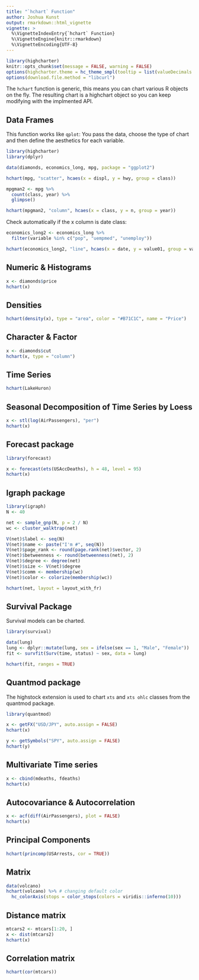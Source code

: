 ```yaml
---
title: "`hchart` Function"
author: Joshua Kunst
output: rmarkdown::html_vignette
vignette: >
  %\VignetteIndexEntry{`hchart` Function}
  %\VignetteEngine{knitr::rmarkdown}
  %\VignetteEncoding{UTF-8}
---
```


<script>
$(document).ready(function(){ 
  el = $(".page-header > h1")
  icon = "magic-o"
  text = el.text()
  text_new = "<span class=\"fa fa-" + icon  + "\"></span> " + text
  el.html(text_new) 
}) ;
</script>

```r
library(highcharter)
knitr::opts_chunk$set(message = FALSE, warning = FALSE)
options(highcharter.theme = hc_theme_smpl(tooltip = list(valueDecimals = 2)))
options(download.file.method = "libcurl")
```

The `hchart` function is generic, this means you can chart various R objects 
on the fly. The resulting chart is a highchart object
so you can keep modifying with the implmented API.

## Data Frames

This function works like `qplot`: You pass the data, choose the type
of chart and then define the aesthetics for each variable.

```r
library(highcharter)
library(dplyr)

data(diamonds, economics_long, mpg, package = "ggplot2")

hchart(mpg, "scatter", hcaes(x = displ, y = hwy, group = class))

mpgman2 <- mpg %>%
  count(class, year) %>%
  glimpse()

hchart(mpgman2, "column", hcaes(x = class, y = n, group = year))
```

Check automatically if the x column is date class:

```r
economics_long2 <- economics_long %>%
  filter(variable %in% c("pop", "uempmed", "unemploy"))

hchart(economics_long2, "line", hcaes(x = date, y = value01, group = variable))
```

## Numeric & Histograms

```r
x <- diamonds$price
hchart(x)
```

## Densities

```r
hchart(density(x), type = "area", color = "#B71C1C", name = "Price")
```

## Character & Factor

```r
x <- diamonds$cut
hchart(x, type = "column")
```

## Time Series

```r
hchart(LakeHuron)
```

## Seasonal Decomposition of Time Series by Loess

```r
x <- stl(log(AirPassengers), "per")
hchart(x)
```

## Forecast package

```r
library(forecast)

x <- forecast(ets(USAccDeaths), h = 48, level = 95)
hchart(x)
```

## Igraph package

```r
library(igraph)
N <- 40

net <- sample_gnp(N, p = 2 / N)
wc <- cluster_walktrap(net)

V(net)$label <- seq(N)
V(net)$name <- paste("I'm #", seq(N))
V(net)$page_rank <- round(page.rank(net)$vector, 2)
V(net)$betweenness <- round(betweenness(net), 2)
V(net)$degree <- degree(net)
V(net)$size <- V(net)$degree
V(net)$comm <- membership(wc)
V(net)$color <- colorize(membership(wc))

hchart(net, layout = layout_with_fr)
```

## Survival Package

Survival models can be charted.

```r
library(survival)

data(lung)
lung <- dplyr::mutate(lung, sex = ifelse(sex == 1, "Male", "Female"))
fit <- survfit(Surv(time, status) ~ sex, data = lung)

hchart(fit, ranges = TRUE)
```

## Quantmod package

The highstock extension is used to chart `xts` and `xts ohlc` classes from the
quantmod package. 

```r
library(quantmod)

x <- getFX("USD/JPY", auto.assign = FALSE)
hchart(x)

y <- getSymbols("SPY", auto.assign = FALSE)
hchart(y)
```

## Multivariate Time series

```r
x <- cbind(mdeaths, fdeaths)
hchart(x)
```

## Autocovariance & Autocorrelation

```r
x <- acf(diff(AirPassengers), plot = FALSE)
hchart(x)
```


## Principal Components

```r
hchart(princomp(USArrests, cor = TRUE))
```

## Matrix

```r
data(volcano)
hchart(volcano) %>% # changing default color
  hc_colorAxis(stops = color_stops(colors = viridis::inferno(10)))
```

## Distance matrix 

```r
mtcars2 <- mtcars[1:20, ]
x <- dist(mtcars2)
hchart(x)
```

## Correlation matrix

```r
hchart(cor(mtcars))
```
